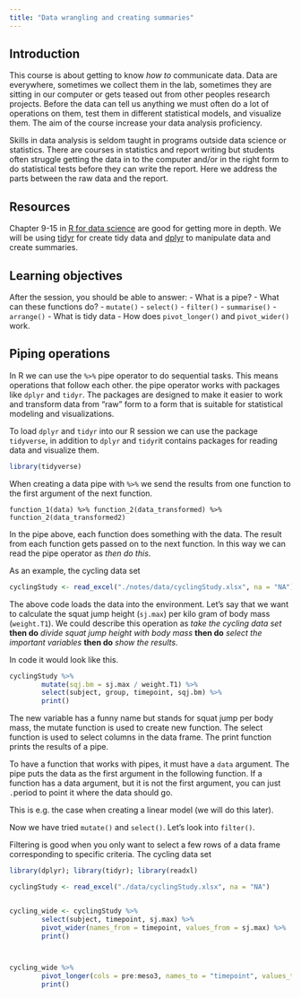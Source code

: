 ```yaml
---
title: "Data wrangling and creating summaries"
---
```


## Introduction
This course is about getting to know *how to* communicate data. Data are everywhere, sometimes we collect them in the lab, sometimes they are sitting in our computer or gets teased out from other peoples research projects. Before the data can tell us anything we must often do a lot of operations on them, test them in different statistical models, and visualize them. The aim of the course increase your data analysis proficiency. 

Skills in data analysis is seldom taught in programs outside data science or statistics. There are courses in statistics and report writing but students often struggle getting the data in to the computer and/or in the right form to do statistical tests before they can write the report. Here we address the parts between the raw data and the report.

## Resources

Chapter 9-15 in [R for data science](https://r4ds.had.co.nz/) are good for getting more in depth. We will be using [tidyr](https://tidyr.tidyverse.org/) for create tidy data and [dplyr](https://dplyr.tidyverse.org/) to manipulate data and create summaries.

## Learning objectives

After the session, you should be able to answer:
- What is a pipe?
- What can these functions do?
    - `mutate()`
    - `select()`
    - `filter()`
    - `summarise()`
    - `arrange()`
- What is tidy data
- How does `pivot_longer()` and `pivot_wider()` work.

## Piping operations
In R we can use the `%>%` pipe operator to do sequential tasks. This means operations that follow each other. the pipe operator works with packages like `dplyr` and `tidyr`. The packages are designed to make it easier to work and transform data from "raw" form to a form that is suitable for statistical modeling and visualizations.

To load `dplyr` and `tidyr` into our R session we can use the package `tidyverse`, in addition to `dplyr` and `tidyr`it contains packages for reading data and visualize them. 

```r
library(tidyverse)
```

When creating a data pipe with `%>%` we send the results from one function to the first argument of the next function.

`function_1(data) %>% function_2(data_transformed) %>% function_2(data_transformed2)` 

In the pipe above, each function does something with the data. The result from each function gets passed on to the next function. In this way we can read the pipe operator as *then do this*.

As an example, the cycling data set

```r
cyclingStudy <- read_excel("./notes/data/cyclingStudy.xlsx", na = "NA") # remember to use the na argument
```

The above code loads the data into the environment. Let's say that we want to calculate the squat jump height (`sj.max`) per kilo gram of body mass (`weight.T1`). We could describe this operation as *take the cycling data set* **then do** *divide squat jump height with body mass* **then do** *select the important variables* **then do** *show the results*.

In code it would look like this.

```r
cyclingStudy %>%
        mutate(sqj.bm = sj.max / weight.T1) %>%
        select(subject, group, timepoint, sqj.bm) %>%
        print()
```

The new variable has a funny name but stands for squat jump per body mass, the mutate function is used to create new function. The select function is used to select columns in the data frame. The print function prints the results of a pipe. 

To have a function that works with pipes, it must have a `data` argument. The pipe puts the data as the first argument in the following function. If a function has a data argument, but it is not the first argument, you can just `.`period to point it where the data should go.

This is e.g. the case when creating a linear model (we will do this later).

Now we have tried `mutate()` and `select()`. Let's look into `filter()`.

Filtering is good when you only want to select a few rows of a data frame corresponding to specific criteria. The cycling data set 


```r

library(dplyr); library(tidyr); library(readxl)

cyclingStudy <- read_excel("./data/cyclingStudy.xlsx", na = "NA")


cycling_wide <- cyclingStudy %>%
        select(subject, timepoint, sj.max) %>%
        pivot_wider(names_from = timepoint, values_from = sj.max) %>%
        print()



cycling_wide %>%
        pivot_longer(cols = pre:meso3, names_to = "timepoint", values_to = "sj.max") %>%
        print()

```

